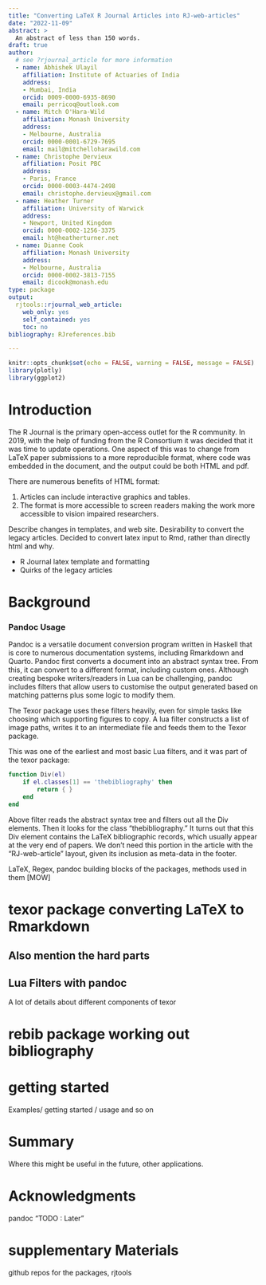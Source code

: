 ```yaml
---
title: "Converting LaTeX R Journal Articles into RJ-web-articles"
date: "2022-11-09"
abstract: >
  An abstract of less than 150 words.
draft: true
author:  
  # see ?rjournal_article for more information
  - name: Abhishek Ulayil
    affiliation: Institute of Actuaries of India
    address:
    - Mumbai, India
    orcid: 0009-0000-6935-8690
    email: perricoq@outlook.com
  - name: Mitch O'Hara-Wild
    affiliation: Monash University
    address:
    - Melbourne, Australia
    orcid: 0000-0001-6729-7695
    email: mail@mitchelloharawild.com
  - name: Christophe Dervieux
    affiliation: Posit PBC
    address:
    - Paris, France
    orcid: 0000-0003-4474-2498
    email: christophe.dervieux@gmail.com
  - name: Heather Turner
    affiliation: University of Warwick
    address:
    - Newport, United Kingdom
    orcid: 0000-0002-1256-3375
    email: ht@heatherturner.net
  - name: Dianne Cook
    affiliation: Monash University
    address:
    - Melbourne, Australia
    orcid: 0000-0002-3813-7155
    email: dicook@monash.edu
type: package
output: 
  rjtools::rjournal_web_article:
    web_only: yes
    self_contained: yes
    toc: no
bibliography: RJreferences.bib

---
```


```r
knitr::opts_chunk$set(echo = FALSE, warning = FALSE, message = FALSE)
library(plotly)
library(ggplot2)
```

# Introduction

The R Journal is the primary open-access outlet for the R community. In 2019, with the help of funding from the R Consortium it was decided that it was time to update operations. One aspect of this was to change from LaTeX paper submissions to a more reproducible format, where code was embedded in the document, and the output could be both HTML and pdf. 

There are numerous benefits of HTML format: 

1. Articles can include interactive graphics and tables.
2. The format is more accessible to screen readers making the work more accessible to vision impaired researchers.

<!-- traditional HTML is the most universally accessible format - Australian Human Rights Commission https://humanrights.gov.au/our-work/disability-rights/world-wide-web-access-disability-discrimination-act-advisory-notes-ver and https://printdisability.org -->

Describe changes in templates, and web site. Desirability to convert the legacy articles. Decided to convert latex input to Rmd, rather than directly html and why.

- R Journal latex template and formatting
- Quirks of the legacy articles

# Background


### Pandoc Usage

Pandoc is a versatile document conversion program written in Haskell that is core
to numerous documentation systems, including Rmarkdown and Quarto. Pandoc first 
converts a document into an abstract syntax tree. From this, it can convert to a
different format, including custom ones. Although creating bespoke writers/readers
in Lua can be challenging, pandoc includes filters that allow users to customise 
the output generated based on matching patterns plus some logic to modify them. 

The Texor package uses these filters heavily, even for simple tasks like choosing
which supporting figures to copy. A lua filter constructs a list of image paths, 
writes it to an intermediate file and feeds them to the Texor package.


This was one of the earliest and most basic Lua filters, and it was part of the 
texor package:

```Lua
function Div(el)
    if el.classes[1] == 'thebibliography' then
        return { }
    end
end
```

Above filter reads the abstract syntax tree and filters out all the Div elements.
Then it looks for the class "thebibliography." It turns out that this Div element 
contains the LaTeX bibliographic records, which usually appear at the very end 
of papers. We don't need this portion in the article with the "RJ-web-article" 
layout,  given its inclusion as meta-data in the footer.



LaTeX, Regex, pandoc
building blocks of the packages, methods used in them [MOW]

# texor package converting LaTeX to Rmarkdown

## Also mention the hard parts
## Lua Filters with pandoc
A lot of details about different components of texor

# rebib package working out bibliography



# getting started 
 
 Examples/ getting started / usage and so on
 
# Summary

Where this might be useful in the future, other applications.

# Acknowledgments
pandoc
 "TODO : Later"
 
# supplementary Materials
 github repos for the packages, rjtools



